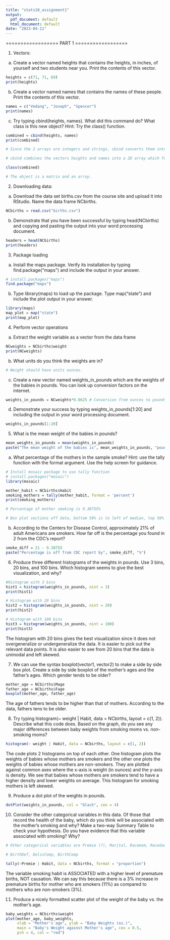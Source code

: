 ```yaml
---
title: "stats10_assignment1"
output:
  pdf_document: default
  html_document: default
date: "2023-04-11"
---
```


================== PART 1 ==================

1) Vectors:

a. Create a vector named heights that contains the heights, in inches, of yourself and two
students near you. Print the contents of this vector.

```r
heights = c(71, 71, 69)
print(heights)
```

b. Create a vector named names that contains the names of these people. Print the contents
of this vector.

```r
names = c("Vedang", "Joseph", "Spencer")
print(names)
```

c. Try typing cbind(heights, names). What did this command do? What class is this new
object?
Hint: Try the class() function.

```r
combined = cbind(heights, names)
print(combined)

# Since the 2 arrays are integers and strings, cbind converts them into the more general data type, so the numbers are converted to characters which is why height values are in quotation marks.

# cbind combines the vectors heights and names into a 2D array which forms a matrix.

class(combined)

# The object is a matrix and an array.
```

2) Downloading data:

a. Download the data set births.csv from the course site and upload it into RStudio. Name
the data frame NCbirths.

```r
NCbirths = read.csv("births.csv")
```

b. Demonstrate that you have been successful by typing head(NCbirths) and copying and
pasting the output into your word processing document.

```r
headers = head(NCbirths)
print(headers)
```
3) Package loading

a. Install the maps package. Verify its installation by typing find.package("maps") and
include the output in your answer.

```r
# install.packages("maps")
find.package("maps")
```

b. Type library(maps) to load up the package. Type map("state") and include the plot output
in your answer.

```r
library(maps)
map_plot = map("state")
print(map_plot)
```

4) Perform vector operations

a. Extract the weight variable as a vector from the data frame

```r
NCweights = NCbirths$weight
print(NCweights)
```

b. What units do you think the weights are in?

```r
# Weight should have units ounces.
```

c. Create a new vector named weights_in_pounds which are the weights of the babies in
pounds. You can look up conversion factors on the internet.

```r
weights_in_pounds = NCweights*0.0625 # Conversion from ounces to pounds
```

d. Demonstrate your success by typing weights_in_pounds[1:20] and including the output in
your word processing document.

```r
weights_in_pounds[1:20]
```


5) What is the mean weight of the babies in pounds?

```r
mean_weights_in_pounds = mean(weights_in_pounds)
paste("The mean weight of the babies is", mean_weights_in_pounds, "pounds")
```

a. What percentage of the mothers in the sample smoke? Hint: use the tally function with
the format argument. Use the help screen for guidance.

```r
# Install mosaic package to use tally function
# install.packages("mosaic")
library(mosaic)
```

```r
mother_habit = NCbirths$Habit
smoking_mothers = tally(mother_habit, format = 'percent')
print(smoking_mothers)

# Percentage of mother smoking is 9.38755%

# Box plot sections off data, bottom 50% is to left of median, top 50% is to right of median, bottom 25% is to left of box, top 25% is to right of box.
```
b. According to the Centers for Disease Control, approximately 21% of adult Americans are smokers. How far off is the percentage you found in 2 from the CDC’s report?

```r
smoke_diff = 21 - 9.38755
paste("Percentage is off from CDC report by", smoke_diff, "%")
```

6) Produce three different histograms of the weights in pounds. Use 3 bins, 20 bins, and 100 bins. Which histogram seems to give the best visualization, and why?

```r
#Histogram with 3 bins
hist1 = histogram(weights_in_pounds, nint = 3)
print(hist1)
```

```r
# Histogram with 20 bins
hist2 = histogram(weights_in_pounds, nint = 20)
print(hist2)
```

```r
# Histogram with 100 bins
hist3 = histogram(weights_in_pounds, nint = 100)
print(hist3)
```

The histogram with 20 bins gives the best visualization since it does not overgeneralize or undergeneralize the data. It is easier to pick out the relevant data points. It is also easier to see from 20 bins that the data is unimodal and left skewed.

7) We can use the syntax boxplot(vector1, vector2) to make a side by side box plot. Create a side by side boxplot of the mother’s ages and the father’s ages. Which gender tends to be older?

```r
mother_age = NCbirths$Mage
father_age = NCbirths$Fage
boxplot(mother_age, father_age)
```
The age of fathers tends to be higher than that of mothers. According to the data, fathers tens to be older.

8) Try typing histogram(~ weight | Habit, data = NCbirths, layout = c(1, 2)). Describe what this code does. Based on the graph, do you see any major differences between baby weights from smoking moms vs. non-smoking moms?

```r
histogram(~ weight | Habit, data = NCbirths, layout = c(1, 2))
```
The code plots 2 histograms on top of each other. One histogram plots the weights of babies whose mothers are smokers and the other one plots the weights of babies whose mothers are non-smokers. They are plotted against common axes where the x-axis is weight (in ounces) and the y-axis is density. We see that babies whose mothers are smokers tend to have a higher density and lower weights on average. This histogram for smoking mothers is left skewed.

9) Produce a dot plot of the weights in pounds.

```r
dotPlot(weights_in_pounds, col = "black", cex = 4)
```

10) Consider the other categorical variables in this data. Of those that record the health of the baby, which do you think will be associated with the mother’s smoking and why? Make a two-way Summary Table to check your hypothesis. Do you have evidence that this variable associated with smoking? Why?

```r
# Other categorical variables are Premie (?), Marital, Racemom, Racedad, Hispmom, Hispdad, MomPriorCond (Numerical?), BirthDef (Numerical?), BirthComp (Numerical?)

# BirthDef, DelivComp, BirthComp

tally(~Premie | Habit, data = NCbirths, format = "proportion")
```
The variable smoking habit is ASSOCIATED with a higher level of premature births, NOT causation. We can say this because there is a 3% increase in premature births for mother who are smokers
(11%) as compared to mothers who are non-smokers (3%).

11) Produce a nicely formatted scatter plot of the weight of the baby vs. the mother’s age.

```r
baby_weights = NCbirths$weight
plot(mother_age, baby_weights,
     xlab = "Mother's age", ylab = "Baby Weights (oz.)",
     main = "Baby's Weight against Mother's age", cex = 0.5, 
     pch = 4, col = "red")
```



